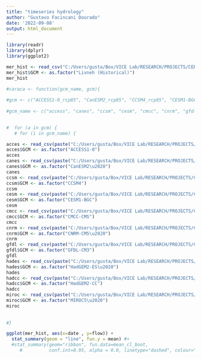 ---
title: "timeseries hydrology"
author: "Gustavo Facincani Dourado"
date: '2022-09-08'
output: html_document
---

```{r}
library(readr)
library(dplyr)
library(ggplot2)
```

```{r}
mer_hist <- read_csv("C:/Users/gusta/Box/VICE Lab/RESEARCH/PROJECTS/CERC-WET/Task7_San_Joaquin_Model/pywr_models/data/Merced River/hydrology/historical/Livneh/preprocessed/full_natural_flow_monthly_mcm.csv")
mer_hist$GCM <- as.factor("Livneh (Historical)")
mer_hist

#caraca <- function(gcm_name, gcm){
  
#gcm <- c("ACCESS1-0_rcp85", "CanESM2_rcp85", "CCSM4_rcp85", "CESM1-BGC_rcp85", "CMCC-CMS_rcp85", "CNRM-CM5_rcp85", "GFDL-CM3_rcp85", "HadGEM2-ES_rcp85", "HadGEM2-CC_rcp85", "MIROC5_rcp85")  
  
#gcm_name <- c("access", "canes", "ccsm", "cesm", "cmcc", "cnrm", "gfdl", "hades", "hadcc", "miroc")

  
#  for (a in gcm) {
   # for (i in gcm_name) {

acces <- read_csv(paste("C:/Users/gusta/Box/VICE Lab/RESEARCH/PROJECTS/CERC-WET/Task7_San_Joaquin_Model/pywr_models/data/Merced River/hydrology/gcms/ACCESS1-0_rcp85/preprocessed/full_natural_flow_monthly_mcm.csv",sep="")) %>% filter(between(date, as.Date("2014-01-01"), as.Date("2099-12-31")))
acces$GCM <- as.factor("ACCESS1-0")
acces
canes <- read_csv(paste("C:/Users/gusta/Box/VICE Lab/RESEARCH/PROJECTS/CERC-WET/Task7_San_Joaquin_Model/pywr_models/data/Merced River/hydrology/gcms/CanESM2_rcp85/preprocessed/full_natural_flow_monthly_mcm.csv",sep="")) %>% filter(between(date, as.Date("2014-01-01"), as.Date("2099-12-31")))
canes$GCM <- as.factor("CanESM2\u2020")
canes
ccsm <- read_csv(paste("C:/Users/gusta/Box/VICE Lab/RESEARCH/PROJECTS/CERC-WET/Task7_San_Joaquin_Model/pywr_models/data/Merced River/hydrology/gcms/CCSM4_rcp85/preprocessed/full_natural_flow_monthly_mcm.csv",sep="")) %>% filter(between(date, as.Date("2014-01-01"), as.Date("2099-12-31")))
ccsm$GCM <- as.factor("CCSM4")
ccsm
cesm <- read_csv(paste("C:/Users/gusta/Box/VICE Lab/RESEARCH/PROJECTS/CERC-WET/Task7_San_Joaquin_Model/pywr_models/data/Merced River/hydrology/gcms/CESM1-BGC_rcp85/preprocessed/full_natural_flow_monthly_mcm.csv",sep="")) %>% filter(between(date, as.Date("2014-01-01"), as.Date("2099-12-31")))
cesm$GCM <- as.factor("CESM1-BGC")
cesm
cmcc <- read_csv(paste("C:/Users/gusta/Box/VICE Lab/RESEARCH/PROJECTS/CERC-WET/Task7_San_Joaquin_Model/pywr_models/data/Merced River/hydrology/gcms/CMCC-CMS_rcp85/preprocessed/full_natural_flow_monthly_mcm.csv",sep="")) %>% filter(between(date, as.Date("2014-01-01"), as.Date("2099-12-31")))
cmcc$GCM <- as.factor("CMCC-CMS")
cmcc
cnrm <- read_csv(paste("C:/Users/gusta/Box/VICE Lab/RESEARCH/PROJECTS/CERC-WET/Task7_San_Joaquin_Model/pywr_models/data/Merced River/hydrology/gcms/CNRM-CM5_rcp85/preprocessed/full_natural_flow_monthly_mcm.csv",sep="")) %>% filter(between(date, as.Date("2014-01-01"), as.Date("2099-12-31")))
cnrm$GCM <- as.factor("CNRM-CM5\u2020")
cnrm
gfdl <- read_csv(paste("C:/Users/gusta/Box/VICE Lab/RESEARCH/PROJECTS/CERC-WET/Task7_San_Joaquin_Model/pywr_models/data/Merced River/hydrology/gcms/GFDL-CM3_rcp85/preprocessed/full_natural_flow_monthly_mcm.csv",sep="")) %>% filter(between(date, as.Date("2014-01-01"), as.Date("2099-12-31")))
gfdl$GCM <- as.factor("GFDL-CM3")
gfdl
hades <- read_csv(paste("C:/Users/gusta/Box/VICE Lab/RESEARCH/PROJECTS/CERC-WET/Task7_San_Joaquin_Model/pywr_models/data/Merced River/hydrology/gcms/HadGEM2-ES_rcp85/preprocessed/full_natural_flow_monthly_mcm.csv",sep="")) %>% filter(between(date, as.Date("2014-01-01"), as.Date("2099-12-31")))
hades$GCM <- as.factor("HadGEM2-ES\u2020")
hades
hadcc <- read_csv(paste("C:/Users/gusta/Box/VICE Lab/RESEARCH/PROJECTS/CERC-WET/Task7_San_Joaquin_Model/pywr_models/data/Merced River/hydrology/gcms/HadGEM2-CC_rcp85/preprocessed/full_natural_flow_monthly_mcm.csv",sep="")) %>% filter(between(date, as.Date("2014-01-01"), as.Date("2099-12-31")))
hadcc$GCM <- as.factor("HadGEM2-CC")
hadcc
miroc <- read_csv(paste("C:/Users/gusta/Box/VICE Lab/RESEARCH/PROJECTS/CERC-WET/Task7_San_Joaquin_Model/pywr_models/data/Merced River/hydrology/gcms/MIROC5_rcp85/preprocessed/full_natural_flow_monthly_mcm.csv",sep="")) %>% filter(between(date, as.Date("2014-01-01"), as.Date("2099-12-31")))
miroc$GCM <- as.factor("MIROC5\u2020")
miroc
    
  
#}


```


```{r}
ggplot(mer_hist, aes(x=date , y=flow)) + 
  stat_summary(geom = "line", fun.y = mean) #+
  #stat_summary(geom="ribbon", fun.data=mean_cl_boot, 
     #          conf.int=0.95, alpha = 0.0, linetype="dashed", colour="red")
```
